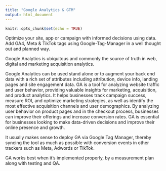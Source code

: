```yaml
---
title: "Google Analytics & GTM"
output: html_document
---
```


```r
knitr::opts_chunk$set(echo = TRUE)
```

Optimize your site, app or campaign with informed decisions using data. Add GA4, Meta & TikTok tags using Google-Tag-Manager in a well thought out and planned way.

<!--more-->

Google Analytics is ubiquitous and commonly the source of truth in web, digital and marketing acquisition analytics.

Google Analytics can be used stand alone or to augment your back end data with a rich set of attributes including attribution, device info, landing pages and site engagement data. GA is a tool for analyzing website traffic and user behavior, providing valuable insights for marketing, acquisition, and product analytics. It helps businesses track campaign success, measure ROI, and optimize marketing strategies, as well as identify the most effective acquisition channels and user demographics. By analyzing user behavior on product pages and in the checkout process, businesses can improve their offerings and increase conversion rates. GA is essential for businesses looking to make data-driven decisions and improve their online presence and growth.

It usually makes sense to deploy GA via Google Tag Manager, thereby syncing the tool as much as possible with conversion events in other trackers such as Meta, Adwords or TikTok.

GA works best when it's implemented properly, by a measurement plan along with testing and QA.